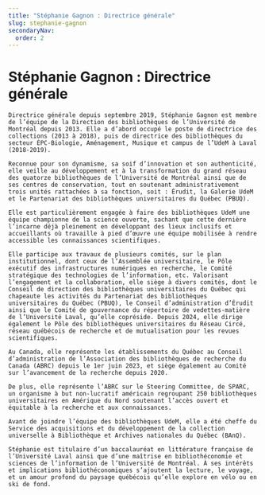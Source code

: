 ```yaml
---
title: "Stéphanie Gagnon : Directrice générale"
slug: stephanie-gagnon
secondaryNav:
  order: 2
---
```



# Stéphanie Gagnon : Directrice générale

<Grid container>
  <Grid size={7}>
    
    Directrice générale depuis septembre 2019, Stéphanie Gagnon est membre de l’équipe de la Direction des bibliothèques de l’Université de Montréal depuis 2013. Elle a d’abord occupé le poste de directrice des collections (2013 à 2018), puis de directrice des bibliothèques du secteur ÉPC-Biologie, Aménagement, Musique et campus de l’UdeM à Laval (2018-2019). 

    Reconnue pour son dynamisme, sa soif d’innovation et son authenticité, elle veille au développement et à la transformation du grand réseau des quatorze bibliothèques de l’Université de Montréal ainsi que de ses centres de conservation, tout en soutenant administrativement trois unités rattachées à sa fonction, soit : Érudit, la Galerie UdeM et le Partenariat des bibliothèques universitaires du Québec (PBUQ).  

    Elle est particulièrement engagée à faire des bibliothèques UdeM une équipe championne de la science ouverte, sachant que cette dernière l’incarne déjà pleinement en développant des lieux inclusifs et accueillants où travaille à pied d’œuvre une équipe mobilisée à rendre accessible les connaissances scientifiques.  

    Elle participe aux travaux de plusieurs comités, sur le plan institutionnel, dont ceux de l’Assemblée universitaire, le Pôle exécutif des infrastructures numériques en recherche, le Comité stratégique des technologies de l’information, etc. Valorisant l’engagement et la collaboration, elle siège à divers comités, dont le Conseil de direction des bibliothèques universitaires du Québec qui chapeaute les activités du Partenariat des bibliothèques universitaires du Québec (PBUQ), le Conseil d’administration d’Érudit ainsi que le Comité de gouvernance du répertoire de vedettes-matière de l’Université Laval, qu’elle copréside. Depuis 2024, elle dirige également le Pôle des bibliothèques universitaires du Réseau Circé, réseau québécois de recherche et de mutualisation pour les revues scientifiques. 

    Au Canada, elle représente les établissements du Québec au Conseil d’administration de l’Association des bibliothèques de recherche du Canada (ABRC) depuis le 1er juin 2023, et siège également au Comité sur l’avancement de la recherche depuis 2020. 

    De plus, elle représente l’ABRC sur le Steering Committee, de SPARC, un organisme à but non-lucratif américain regroupant 250 bibliothèques universitaires en Amérique du Nord soutenant l’accès ouvert et équitable à la recherche et aux connaissances.  

    Avant de joindre l’équipe des bibliothèques UdeM, elle a été cheffe du Service des acquisitions et du développement de la collection universelle à Bibliothèque et Archives nationales du Québec (BAnQ). 

    Stéphanie est titulaire d’un baccalauréat en littérature française de l’Université Laval ainsi que d’une maîtrise en bibliothéconomie et sciences de l’information de l’Université de Montréal. À ses intérêts et implications bibliothéconomiques s’ajoutent la lecture, le voyage, et un amour profond du paysage québécois qu’elle explore en vélo ou en ski de fond. 

  </Grid> 
  <Grid> 
    <img src={Stephanie} style={{width: 'auto', height: '190px', borderRadius: '12px'}} alt="" />
  </Grid> 
</Grid> 